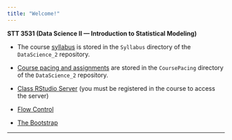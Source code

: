 ```yaml
---
title: "Welcome!"
---
```


**STT 3531 (Data Science II --- Introduction to Statistical Modeling)**

* The course [syllabus](./Syllabus/SyllabusDS2Spring18.html) is stored in the `Syllabus` directory of the `DataScience_2` repository.

* [Course pacing and assignments](./CoursePacing/STT3531CoursePacingS2018.html) are stored in the `CoursePacing` directory of the `DataScience_2` repository.

* [Class RStudio Server](https://mathr.math.appstate.edu) (you must be registered in the course to access the server)

* [Flow Control](../STT3851ClassRepo/Rmarkdown/FlowControl.html)

* [The Bootstrap](../STT3851ClassRepo/Rmarkdown/TheBootstrap.html)

* * *
